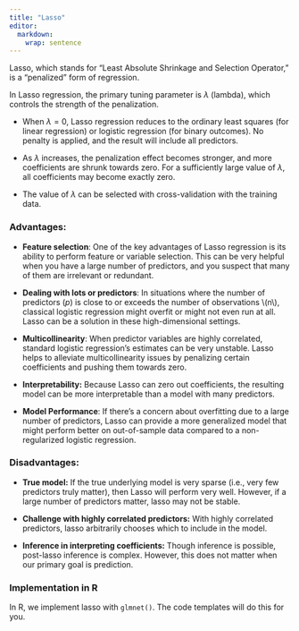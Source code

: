 ```yaml
---
title: "Lasso"
editor: 
  markdown: 
    wrap: sentence
---
```


Lasso, which stands for "Least Absolute Shrinkage and Selection Operator," is a "penalized" form of regression.

In Lasso regression, the primary tuning parameter is $\lambda$ (lambda), which controls the strength of the penalization.

-   When $\lambda=0$, Lasso regression reduces to the ordinary least squares (for linear regression) or logistic regression (for binary outcomes).
    No penalty is applied, and the result will include all predictors.

-   As $\lambda$ increases, the penalization effect becomes stronger, and more coefficients are shrunk towards zero.
    For a sufficiently large value of $\lambda$, all coefficients may become exactly zero.

-   The value of $\lambda$ can be selected with cross-validation with the training data.

### Advantages:

-   **Feature selection**: One of the key advantages of Lasso regression is its ability to perform feature or variable selection.
    This can be very helpful when you have a large number of predictors, and you suspect that many of them are irrelevant or redundant.

-   **Dealing with lots or predictors**: In situations where the number of predictors ($p$) is close to or exceeds the number of observations \\(n\\), classical logistic regression might overfit or might not even run at all.
    Lasso can be a solution in these high-dimensional settings.

-   **Multicollinearity**: When predictor variables are highly correlated, standard logistic regression's estimates can be very unstable.
    Lasso helps to alleviate multicollinearity issues by penalizing certain coefficients and pushing them towards zero.

-   **Interpretability:** Because Lasso can zero out coefficients, the resulting model can be more interpretable than a model with many predictors.

-   **Model Performance**: If there's a concern about overfitting due to a large number of predictors, Lasso can provide a more generalized model that might perform better on out-of-sample data compared to a non-regularized logistic regression.

### Disadvantages:

-   **True model:** If the true underlying model is very sparse (i.e., very few predictors truly matter), then Lasso will perform very well.
    However, if a large number of predictors matter, lasso may not be stable.

-   **Challenge with highly correlated predictors:** With highly correlated predictors, lasso arbitrarily chooses which to include in the model.

-   **Inference in interpreting coefficients:** Though inference is possible, post-lasso inference is complex.
    However, this does not matter when our primary goal is prediction.

### Implementation in R

In R, we implement lasso with `glmnet()`.
The code templates will do this for you.
